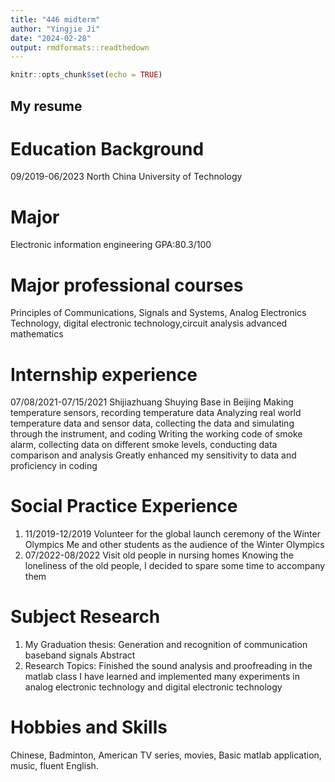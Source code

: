 ```yaml
---
title: "446 midterm"
author: "Yingjie Ji"
date: "2024-02-28"
output: rmdformats::readthedown
---
```


```r
knitr::opts_chunk$set(echo = TRUE)
```

## My resume

# Education Background
09/2019-06/2023 North China University of Technology

# Major 
Electronic information engineering GPA:80.3/100

# Major professional courses
Principles of Communications, Signals and Systems, Analog Electronics Technology, digital electronic technology,circuit analysis advanced mathematics

# Internship experience
07/08/2021-07/15/2021 Shijiazhuang Shuying Base in Beijing
Making temperature sensors, recording temperature data
Analyzing real world temperature data and sensor data, collecting the data and simulating through the 
instrument, and coding
Writing the working code of smoke alarm, collecting data on different smoke levels, conducting data 
comparison and analysis
Greatly enhanced my sensitivity to data and proficiency in coding

# Social Practice Experience
1. 11/2019-12/2019 Volunteer for the global launch ceremony of the Winter Olympics
Me and other students as the audience of the Winter Olympics
2. 07/2022-08/2022 Visit old people in nursing homes
Knowing the loneliness of the old people, I decided to spare some time to accompany them 

# Subject Research
1. My Graduation thesis: Generation and recognition of communication baseband signals
Abstract 
2. Research Topics: Finished the sound analysis and proofreading in the matlab class
I have learned and implemented many experiments in analog electronic technology and digital 
electronic technology

# Hobbies and Skills
Chinese, Badminton, American TV series, movies, Basic matlab application, music, fluent English.